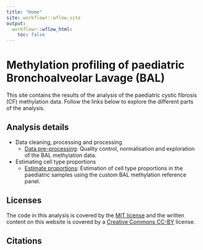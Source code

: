```yaml
---
title: "Home"
site: workflowr::wflow_site
output:
  workflowr::wflow_html:
    toc: false
---
```


Methylation profiling of paediatric Bronchoalveolar Lavage (BAL)
================================================================

This site contains the results of the analysis of the paediatric cystic 
fibrosis (CF) methylation data. Follow the links below to explore the 
different parts of the analysis. 


Analysis details
----------------

* Data cleaning, processing and processing
    * [Data pre-processing](dataPreprocess.html): Quality control, normalisation
      and exploration of the BAL methylation data.
      
* Estimating cell type proportions
    * [Estimate proportions](estimateCellProportions.html): Estimation of cell type
      proportions in the paediatric samples using the custom BAL methylation
      reference panel.
      
      
Licenses
--------

The code in this analysis is covered by the [MIT license][mit] and the written
content on this website is covered by a [Creative Commons CC-BY][cc] license.


Citations
---------

[mit]: https://choosealicense.com/licenses/mit/ "MIT License"
[cc]: https://creativecommons.org/licenses/by/4.0/ "CC-BY License"
